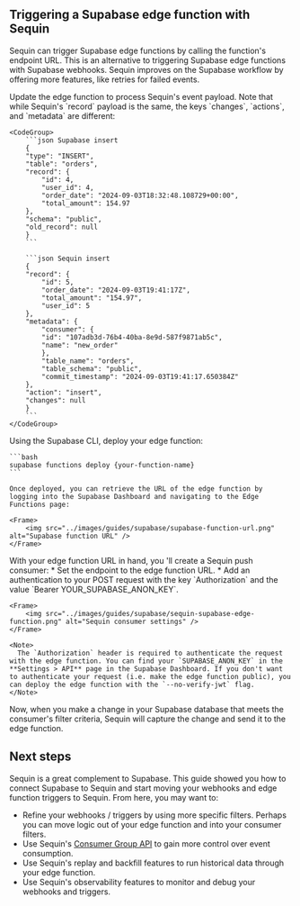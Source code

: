 ## Triggering a Supabase edge function with Sequin

Sequin can trigger Supabase edge functions by calling the function's endpoint URL. This is an alternative to triggering Supabase edge functions with Supabase webhooks. Sequin improves on the Supabase workflow by offering more features, like retries for failed events.

<Steps titleSize="h3">
  <Step title="Update the edge function to process Sequin's payload">
    Update the edge function to process Sequin's event payload. Note that while Sequin's `record` payload is the same, the keys `changes`, `actions`, and `metadata` are different:

    <CodeGroup>
        ```json Supabase insert
        {
        "type": "INSERT",
        "table": "orders",
        "record": {
            "id": 4,
            "user_id": 4,
            "order_date": "2024-09-03T18:32:48.108729+00:00",
            "total_amount": 154.97
        },
        "schema": "public",
        "old_record": null
        }
        ```

        ```json Sequin insert
        {
        "record": {
            "id": 5,
            "order_date": "2024-09-03T19:41:17Z",
            "total_amount": "154.97",
            "user_id": 5
        },
        "metadata": {
            "consumer": {
            "id": "107adb3d-76b4-40ba-8e9d-587f9871ab5c",
            "name": "new_order"
            },
            "table_name": "orders",
            "table_schema": "public",
            "commit_timestamp": "2024-09-03T19:41:17.650384Z"
        },
        "action": "insert",
        "changes": null
        }
        ```
    </CodeGroup>
  </Step>
  <Step title="Deploy the edge function and retrieve the URL">
    Using the Supabase CLI, deploy your edge function:

    ```bash
    supabase functions deploy {your-function-name}
    ```

    Once deployed, you can retrieve the URL of the edge function by logging into the Supabase Dashboard and navigating to the Edge Functions page:

    <Frame>
        <img src="../images/guides/supabase/supabase-function-url.png" alt="Supabase function URL" />
    </Frame>

  </Step>
  <Step title="Create a Sequin push consumer">
    With your edge function URL in hand, you 'll create a Sequin push consumer:
    * Set the endpoint to the edge function URL.
    * Add an authentication to your POST request with the key `Authorization` and the value `Bearer YOUR_SUPABASE_ANON_KEY`.

    <Frame>
        <img src="../images/guides/supabase/sequin-supabase-edge-function.png" alt="Sequin consumer settings" />
    </Frame>

    <Note>
      The `Authorization` header is required to authenticate the request with the edge function. You can find your `SUPABASE_ANON_KEY` in the **Settings > API** page in the Supabase Dashboard. If you don't want to authenticate your request (i.e. make the edge function public), you can deploy the edge function with the `--no-verify-jwt` flag.
    </Note>


  </Step>
</Steps>

<Check>Now, when you make a change in your Supabase database that meets the consumer's filter criteria, Sequin will capture the change and send it to the edge function.</Check>

## Next steps

Sequin is a great complement to Supabase. This guide showed you how to connect Supabase to Sequin and start moving your webhooks and edge function triggers to Sequin. From here, you may want to:

* Refine your webhooks / triggers by using more specific filters. Perhaps you can move logic out of your edge function and into your consumer filters.
* Use Sequin's [Consumer Group API](/how-sequin-works#consumer-groups) to gain more control over event consumption.
* Use Sequin's replay and backfill features to run historical data through your edge function.
* Use Sequin's observability features to monitor and debug your webhooks and triggers.